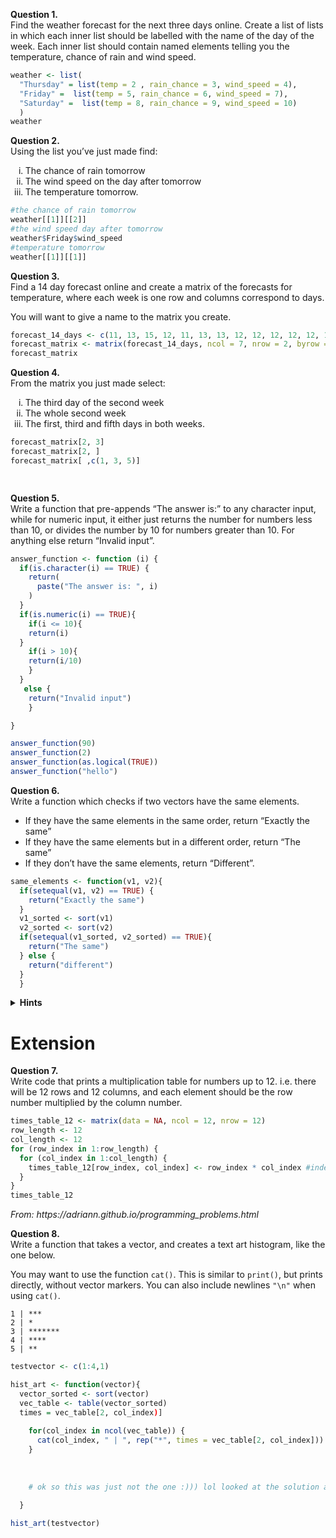 
 
**Question 1.** \
Find the weather forecast for the next three days online. Create a list of lists in which each inner list should be labelled with the name of the day of the week. Each inner list should contain named elements telling you the temperature, chance of rain and wind speed.


```r
weather <- list(
  "Thursday" = list(temp = 2 , rain_chance = 3, wind_speed = 4),
  "Friday" =  list(temp = 5, rain_chance = 6, wind_speed = 7),
  "Saturday" =  list(temp = 8, rain_chance = 9, wind_speed = 10)
  )
weather
```


**Question 2.** \
Using the list you've just made find:

  i. The chance of rain tomorrow
  ii. The wind speed on the day after tomorrow
  iii. The temperature tomorrow.

```r
#the chance of rain tomorrow
weather[[1]][[2]]
#the wind speed day after tomorrow
weather$Friday$wind_speed
#temperature tomorrow
weather[[1]][[1]]
```



**Question 3.** \
Find a 14 day forecast online and create a matrix of the forecasts for temperature, where each week is one row and columns correspond to days.

You will want to give a name to the matrix you create.

```r
forecast_14_days <- c(11, 13, 15, 12, 11, 13, 13, 12, 12, 12, 12, 12, 12, 12)
forecast_matrix <- matrix(forecast_14_days, ncol = 7, nrow = 2, byrow = TRUE)
forecast_matrix
```


**Question 4.** \
From the matrix you just made select:

  i. The third day of the second week
  ii. The whole second week
  iii. The first, third and fifth days in both weeks.


```r
forecast_matrix[2, 3]
forecast_matrix[2, ]
forecast_matrix[ ,c(1, 3, 5)]

                
```


**Question 5.** \
Write a function that pre-appends "The answer is: " to any character input, while for numeric input, it either just returns the number for numbers less than 10, or divides the number by 10 for numbers greater than 10. For anything else return "Invalid input".

```r
answer_function <- function (i) {
  if(is.character(i) == TRUE) {
    return(
      paste("The answer is: ", i)
    )
  }
  if(is.numeric(i) == TRUE){
    if(i <= 10){
    return(i)
  }
    if(i > 10){
    return(i/10)
    }
  }
   else { 
    return("Invalid input")
    }

} 


```


```r

answer_function(90)
answer_function(2)
answer_function(as.logical(TRUE))
answer_function("hello")

```


**Question 6.** \
Write a function which checks if two vectors have the same elements. 

* If they have the same elements in the same order, return "Exactly the same"
* If they have the same elements but in a different order, return "The same"
* If they don't have the same elements, return "Different".

```r
same_elements <- function(v1, v2){
  if(setequal(v1, v2) == TRUE) {
    return("Exactly the same")
  }
  v1_sorted <- sort(v1)
  v2_sorted <- sort(v2)
  if(setequal(v1_sorted, v2_sorted) == TRUE){
    return("The same")
  } else {
    return("different")
  }
  }
```


<details>
<summary>**Hints**</summary>
* You can check if two vectors have the same elements but in a different order by using `sort` to sort each vector first and then checking if they are equal.
* Have a look at the `all()` function
</details>
</blockquote>


# Extension



**Question 7.** \
Write code that prints a multiplication table for numbers up to 12. i.e. there will be 12 rows and 12 columns, and each element should be the row number multiplied by the column number.


```r
times_table_12 <- matrix(data = NA, ncol = 12, nrow = 12)
row_length <- 12
col_length <- 12
for (row_index in 1:row_length) { 
  for (col_index in 1:col_length) { 
    times_table_12[row_index, col_index] <- row_index * col_index #index the cell value, and replace it with a new value
  }
}
times_table_12
```


*From: https://adriann.github.io/programming_problems.html*



**Question 8.** \
Write a function that takes a vector, and creates a text art histogram, like the one below.

You may want to use the function `cat()`. This is similar to `print()`, but prints directly, without vector markers. You can also include newlines `"\n"` when using `cat()`.

```
1 | ***
2 | *
3 | *******
4 | ****
5 | **
```
```r
testvector <- c(1:4,1)

hist_art <- function(vector){
  vector_sorted <- sort(vector)
  vec_table <- table(vector_sorted)
  times = vec_table[2, col_index)]
  
    for(col_index in ncol(vec_table)) {
      cat(col_index, " | ", rep("*", times = vec_table[2, col_index]))
    }
      
    
      
    # ok so this was just not the one :))) lol looked at the solution and honestly wtf was i doing hahahahha.
    
  }

hist_art(testvector)
```

